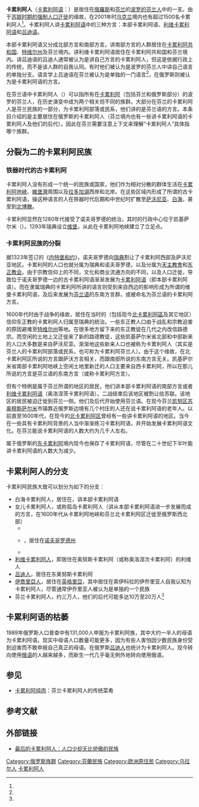 {{Infobox ethnic group
| group        = 卡累利阿人<br/>''karjalaižet''
| flag         = Flag of Karel.svg
| flag_caption = 卡累利阿人旗帜<ref name="kr">{{cite book|title=One Europe, Many Nations|last=Minahan|first=James|year=2000|publisher=Greenwood Publishing Group|isbn=978-0-313-30984-7|page=368|url=https://books.google.com/books?id=NwvoM-ZFoAgC&pg=PA368}}</ref><ref>{{cite web |url=http://heninen.net/flags/english.htm |title=The Flags of Karelia |website=Heninen.net |date= |accessdate=2017-03-12 |archive-date=2018-07-15 |archive-url=https://web.archive.org/web/20180715093602/http://heninen.net/flags/english.htm |dead-url=yes }}</ref>
|pop={{circa}} 73,000
| region1      = {{flag|Russia}}
| pop1         = 60,815<small>（2010年）</small>
| ref1         = <ref>{{cite web|url=http://www.gks.ru/free_doc/new_site/population/demo/per-itog/tab7.xls|format=XLS|title=Russian census of 2010|website=Gks.ru|accessdate=2017-03-12|archive-date=2012-04-27|archive-url=https://www.webcitation.org/67F7j3Iul?url=http://www.gks.ru/free_doc/new_site/population/demo/per-itog/tab7.xls|dead-url=no}}</ref>
| region2      = {{flag|Finland}} 
| pop2         = 10,000<small>（1994年）</small>
| ref2         = <ref name="Ethnologue">{{cite web |author=Languages of Finland |url=http://www.ethnologue.com/show_country.asp?name=FI |title=Finland |website=Ethnologue.com |date= |accessdate=2017-03-12 |archive-date=2013-02-03 |archive-url=https://web.archive.org/web/20130203061645/http://www.ethnologue.com/show_country.asp?name=FI |dead-url=no }}</ref>
| region3      = {{flag|Ukraine}}
| pop3         = 1,522<small>（2001年）</small>
| ref3         = <ref name="mashke">{{cite web |url=http://pop-stat.mashke.org/ukraine-ethnic2001.htm |title=Ethnic composition of Ukraine 2001 |website=Pop-stat.mashke.org |accessdate=2017-03-12 |archive-date=2017-11-09 |archive-url=https://web.archive.org/web/20171109013639/http://pop-stat.mashke.org/ukraine-ethnic2001.htm |dead-url=no }}</ref>
| region4      = {{flag|Estonia}}
| pop4         =  363<small>（2011年）</small>
| ref4         = <ref>{{cite web |url=http://pub.stat.ee/px-web.2001/Dialog/varval.asp?ma=RL0428&ti=RAHVASTIK+RAHVUSE%2C+SOO+JA+ELUKOHA+J%C4RGI%2C+31%2E+DETSEMBER+2011&path=../Database/Rahvaloendus/REL2011/07Rahvastiku_demograafilised_ja_etno_kultuurilised_naitajad/08Rahvus_Emakeel_ja_keelteoskus_Murded/&lang=2 |title=RAHVASTIK RAHVUSE, SOO JA ELUKOHA JÄRGI, 31. DETSEMBER 2011 |website=Pub.stat.ee |date= |accessdate=2017-03-12 |archive-date=2017-11-19 |archive-url=https://web.archive.org/web/20171119141038/http://pub.stat.ee/px-web.2001/Dialog/varval.asp?ma=RL0428&ti=RAHVASTIK+RAHVUSE%2C+SOO+JA+ELUKOHA+J%C4RGI%2C+31.+DETSEMBER+2011&path=..%2FDatabase%2FRahvaloendus%2FREL2011%2F07Rahvastiku_demograafilised_ja_etno_kultuurilised_naitajad%2F08Rahvus_Emakeel_ja_keelteoskus_Murded%2F&lang=2 |dead-url=yes }}</ref>
| region5      = {{flag|Belarus}}
| pop5         = 302<small>（2009年）</small>
| ref5         = <ref>{{cite web |script-title=ru:Национальный статистический комитет Республики Беларусь |url=http://belstat.gov.by/homep/ru/perepic/2009/vihod_tables/5.11-0.pdf |work=Национальный статистический комитет Республики Беларусь |publisher=Национальный статистический комитет Республики Беларусь |accessdate=1 August 2012 |language=ru |deadurl=yes |archiveurl=https://web.archive.org/web/20131018221300/http://belstat.gov.by/homep/ru/perepic/2009/vihod_tables/5.11-0.pdf |archivedate=2013-10-18 }}</ref>
| region6      = {{flag|Latvia}}
| pop6         =  192<small>（2018年）</small>
| ref6         = <ref>{{cite web|title=Latvijas iedzīvotāju sadalījums pēc nacionālā sastāva un valstiskās piederības (Datums=01.01.2018)|url=http://www.pmlp.gov.lv/lv/assets/documents/1aaaa/ISVN_Latvija_pec_TTB_VPD.pdf|accessdate=18 February 2018}}</ref>
| region7      = {{flag|Lithuania}}
| pop7         =  39<small>（2011年）</small>
| ref7         = <ref>{{cite web|url=https://osp.stat.gov.lt/documents/10180/217110/Gyv_kalba_tikyba.pdf/1d9dac9a-3d45-4798-93f5-941fed00503f|title=Lietuvos Respublikos 2011 metų visuotinio gyventojų ir būstų surašymo rezultatai|accessdate=18 February 2018|archive-date=2017-10-14|archive-url=https://web.archive.org/web/20171014092523/https://osp.stat.gov.lt/documents/10180/217110/Gyv_kalba_tikyba.pdf/1d9dac9a-3d45-4798-93f5-941fed00503f|dead-url=no}}</ref>
| languages    = [[卡累利阿语|卡累利阿语]]、[[俄语|俄语]]、[[芬兰语|芬兰语]]
| religions    = 多数[[正教會|东正教]] <br />少数[[信義宗|路德宗]]
| related      = [[芬兰人|芬兰人]]、[[愛沙尼亞人|爱沙尼亚人]]等其他[[波罗的芬兰人|波罗的芬兰人]]
}}
'''卡累利阿人'''（[[卡累利阿语|卡累利阿语]]：{{lang|krl|karjalazet, karjalaižet, kariealazet}}）是居住在[[俄羅斯|俄羅斯]]和[[芬兰|芬兰]]的[[波罗的芬兰人|波罗的芬兰人]]中的一支。由于[[蘇聯的人口轉移|苏联时期的强制人口迁徙]]的缘故，在2001年时[[乌克兰|乌克兰]]境内也有超过1500名卡累利阿人<ref name="mashke"/>。卡累利阿人讲[[卡累利阿语|卡累利阿语]]中的三种方言：本部卡累利阿语、[[利维卡累利阿语|利维卡累利阿语]]和[[吕迪语|吕迪语]]。

本部卡累利阿语又分成北部方言和南部方言。讲南部方言的人群居住在[[卡累利阿共和国|卡累利阿共和国]]、[[特维尔州|特维尔州]]及芬兰境内。讲利维卡累利阿语居住在卡累利阿共和国和芬兰境内。讲吕迪语的吕迪人通常被认为是讲自己方言的卡累利阿人，但这是依据行政上的传统，而不是该人群的自我认同。有时他们被认为是波罗的芬兰人中讲自己语言的单独分支。语言学上吕迪语在芬兰被认为是单独的一门语言<ref name="Pahomov2017"/>，在俄罗斯则被认为是卡累利阿语的方言。

在芬兰语中卡累利阿人（{{lang-fi|karjalaiset}}）可以指所有在[[卡累利阿|卡累利阿]]（包括芬兰和俄罗斯部分）的波罗的芬兰人，在历史演变中成为两个相关但不同的族群。大部分在芬兰的卡累利阿人是芬兰民族的一部分，为卡累利阿部落或民系，他们讲的是芬兰语的方言。本条目介绍的是主要居住在俄罗斯的卡累利阿人（芬兰境内也有一些讲卡累利阿语的卡累利阿人及他们的后代）。因此在芬兰需要注意上下文来理解“卡累利阿人”具体指哪个族群。

== 分裂为二的卡累利阿民族 ==
=== 铁器时代的古卡累利阿 ===
卡累利阿人没有形成一个统一的民族或国家，他们作为相对分散的群体生活在[[卡累利阿地峽|卡累利阿地峽]]、[[維堡灣|維堡灣]]周围以及[[拉多加湖|拉多加湖]]西岸和北岸。在这些区域内形成了所谓的古卡累利阿语，操这种语言的人在铁器时代后期和中世纪时扩散至[[萨沃|萨沃尼亚]]、[[白海|白海]]，甚至到[[北博滕區|北博滕]]。

卡累利阿显然在1280年代接受了诺夫哥罗德的统治，其时的行政中心位于凯基萨尔米（{{lang|fi|Käkisalmi}}）。1293年瑞典设立[[维堡|维堡]]，从此在卡累利阿地峡建立了立足点。

=== 卡累利阿民族的分裂 ===
据1323年签订的《[[内特堡和约|内特堡和约]]》，诺夫哥罗德向[[瑞典|瑞典]]割让了卡累利阿西部及萨沃尼亚地区。卡累利阿的人口也就分属为瑞典和诺夫哥罗德，以及分属为[[天主教會|天主教會]]和[[正教會|东正教会]]。由于宗教信仰上的不同，文化和商业流通方向的不同，以及人口迁徙，导致位于诺夫哥罗德一边的古卡累利阿语渐渐发展为[[卡累利阿语|卡累利阿语]]（即本部卡累利阿语）。而在隶属瑞典的卡累利阿所讲的语言则受到来自西边的影响形成为所谓的维堡卡累利阿语，及后来发展为[[芬兰语|芬兰语]]的东南方言群，或被命名为芬兰语的卡累利阿方言。

1600年代时由于战争的缘故，居住在当时的{{tsl|fi|Käkisalmen lääni|凯基萨尔米省}}（包括现今[[北卡累利阿區|北卡累利阿區]]及其它地区）信仰东正教的卡累利阿人归属至瑞典的统治。一些东正教人口由于战乱和宗教迫害的原因避难至[[特维尔州|特维尔州]]等地。在很多地方留下来的东正教徒在几代之内改信路德宗。而空闲的土地上又迁徙来了新的路德教徒，这些凯基萨尔米省北部和中部新来的人口大多数是来自萨沃尼亚。渐渐地这些新来人口也被称为卡累利阿人（其实是芬兰人的卡累利阿部落或民系，也可称为卡累利阿芬兰人）。由于这个缘故，在北卡累利阿区所说的方言跟萨沃方言相关，而跟南部所说的东南方言无关。凯基萨尔米省南部卡累利阿地峡上空闲土地里新迁的人口主要来自西卡累利阿，所以在那儿所说的方言是芬兰语的东南方言（或称卡累利阿方言）。

但有个特例是属于芬兰所谓的{{link-fi|边境卡累利阿|Raja-Karjala}}地区的居民，他们讲本部卡累利阿语的南部方言或者[[利维卡累利阿语|利维卡累利阿语]]（奥洛涅茨卡累利阿语）。二战结束后该地区被割让给苏联。该地区的居民被迫迁徙到芬兰一侧。他们及后代开始使用芬兰语。在现今芬兰[[凯努区|凯努区]][[苏奥穆斯萨尔米|苏奥穆斯萨尔米]]市镇靠近俄罗斯边境有几个村庄的人还在说卡累利阿语的老年人。以前直至1600年代，在现今的[[北卡累利阿区|北卡累利阿区]]曾经有一些讲卡累利阿语的地区。当今在一些具有卡累利阿背景的人当中渐渐练习卡累利阿语，并开始发展卡累利阿语文化。在芬兰能说卡累利阿语的人数大约为几千人左右。

属于俄罗斯的[[东卡累利阿|东卡累利阿]]境内现今也保存了卡累利阿语，尽管在二十世纪下半叶能讲卡累利阿语的人数大为减少。

== 卡累利阿人的分支 ==
卡累利阿民族大致可以划分为如下的分支：
* 白海卡累利阿人，居住在{{link-fi|白海卡累利阿|Vienan Karjala}}，讲本部卡累利阿语
* 女儿卡累利阿人，或称孤岛卡累利阿人（讲从本部卡累利阿语进一步发展而成的方言，在1600年代从卡累利阿地峡和芬兰北卡累利阿区迁徙至俄罗斯西北部）
** {{le|特维尔卡累利阿人|Tver Karelians}}
** {{link-fi|瓦尔代卡累利阿人|Valdainkarjalaiset}}，居住在[[诺夫哥罗德州|诺夫哥罗德州]]
** {{link-fi|季赫温卡累利阿人|Tihvinänkarjalaiset}}
* [[利维卡累利阿语|利维卡累利阿人]]，即居住在奥努斯卡累利阿（或称奥洛涅次卡累利阿）的利维人
* [[吕迪语|吕迪人]]，居住在东奥努斯卡累利阿
* [[伊喬里亞人|伊喬里亞人]]，居住在[[英格里亞|英格里亞]]，其中居住在索伊科拉的伊乔里亚人自我认知为卡累利阿人，尽管通常伊乔里亚人被认为是单独的一个民族
* 芬兰卡累利阿人，约三万人，他们的后代可能多达10万至20万人<ref name="Ahjopalo"/>

== 卡累利阿语的枯萎 ==
1989年俄罗斯人口普查中有131,000人申报为卡累利阿族，其中大约一半人的母语为卡累利阿语。现实中母语人口数量可能更多，因为有些人害怕因少数民族身份受到迫害而不敢申报自己真正的母语。在俄罗斯[[吕迪语|吕迪人]]也统计为卡累利阿人。现今转向使用[[俄语|俄语]]的人越来越多，而新生一代几乎毫无例外地转向使用俄语。

== 参见 ==
* [[卡累利阿炖肉|卡累利阿炖肉]]：芬兰卡累利阿人的传统菜肴

== 参考文献 ==
{{Reflist|30em|refs=
<ref name="Pahomov2017">{{cite web | url = https://helda.helsinki.fi/handle/10138/173932 | title = Lyydiläiskysymys : Kansa vai heimo, kieli vai murre? | author = Pahomov, Miikul | language = fi | publisher = Helsingin yliopisto | date = 2017-02-11 | accessdate = 2020-09-27}}</ref>

<ref name="Ahjopalo">{{cite web | url = https://yle.fi/uutiset/3-9828308 | title = Karjalaisia ryssiteltiin ja heiltä kiellettiin uskonto ja kieli – nykykarjalainen pagisee lapselleen ja somettelee | author = Ahjopalo, Janne | language = fi | publisher = Yle | date = 2017-09-17 | accessdate = 2020-09-27}}</ref>
}}

== 外部链接 ==
* [http://tsrus.cn/shiting/gaoqingtupian/2017/08/29/658799 最后的卡累利阿人：人口少却无比骄傲的民族]

{{俄羅斯民族}}
{{Eastern and Oriental Orthodox Christian ethnic groups}}
{{Uralic peoples}}

[[Category:俄罗斯族群|Category:俄罗斯族群]]
[[Category:芬蘭民族|Category:芬蘭民族]]
[[Category:欧洲原住民|Category:欧洲原住民]]
[[Category:乌拉尔人|Category:乌拉尔人]]
[[Category:卡累利阿人|]]